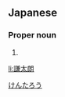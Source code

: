 ==Japanese==
{{ja-kanjitab|謙|太|朗}}

===Proper noun===
{{ja-pos|proper|けんたろう}}

# {{given name|male|lang=ja}}

[[Category:Japanese male given names|けんたろう]]

[[li:謙太朗]]